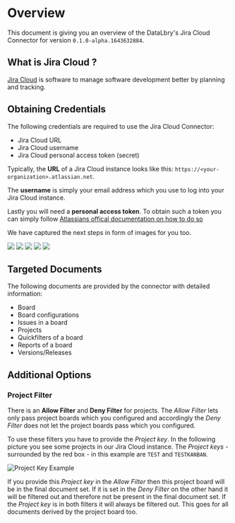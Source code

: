 # Overview

This document is giving you an overview of the DataLbry's Jira Cloud Connector for version `0.1.0-alpha.1643632884`.

## What is Jira Cloud ?

[Jira Cloud](https://www.atlassian.com/software/jira) is software to manage software development better by planning and tracking.

## Obtaining Credentials

The following credentials are required to use the Jira Cloud Connector:

- Jira Cloud URL
- Jira Cloud username
- Jira Cloud personal access token (secret)

Typically, the **URL** of a Jira Cloud instance looks like this: `https://<your-organization>.atlassian.net`.

The **username** is simply your email address which you use to log into your Jira Cloud instance.

Lastly you will need a  **personal access token**. To obtain such a token you can simply follow [Atlassians offical
documentation on how to do so](https://support.atlassian.com/atlassian-account/docs/manage-api-tokens-for-your-atlassian-account/)

We have captured the next steps in form of images for you too.

![](img/API_TOKEN_00.png)
![](img/API_TOKEN_01.png)
![](img/API_TOKEN_02.png)
![](img/API_TOKEN_03.png)
![](img/API_TOKEN_04.png)

## Targeted Documents

The following documents are provided by the connector with detailed information:

- Board
- Board configurations
- Issues in a board
- Projects
- Quickfilters of a board
- Reports of a board
- Versions/Releases


## Additional Options

### Project Filter

There is an **Allow Filter** and **Deny Filter** for projects. The *Allow Filter* lets only pass project boards
which you configured and accordingly the *Deny Filter* does not let the project boards pass which you configured.

To use these filters you have to provide the *Project key*. In the following picture you see some projects in our
Jira Cloud instance. The *Project keys* - surrounded by the red box - in this example are `TEST` and `TESTKANBAN`.

![](img/PROJECT_KEY.png "Project Key Example")

If you provide this *Project key* in the *Allow Filter* then this project board will be in the final document set.
If it is set in the *Deny Filter* on the other hand it will be filtered out and therefore not be present in the
final document set. If the *Project key* is in both filters it will always be filtered out. This goes for all documents
derived by the project board too.
